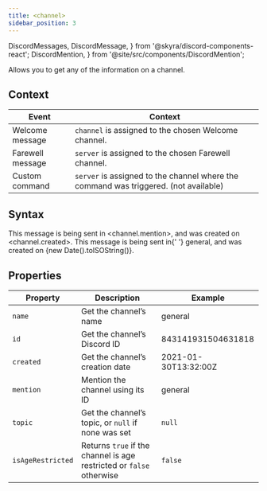 ```yaml
---
title: <channel>
sidebar_position: 3
---
```


  DiscordMessages,
  DiscordMessage,
} from '@skyra/discord-components-react';
  DiscordMention,
} from '@site/src/components/DiscordMention';

Allows you to get any of the information on a channel.

## Context

| Event            | Context                                                                              |
| ---------------- | ------------------------------------------------------------------------------------ |
| Welcome message  | `channel` is assigned to the chosen Welcome channel.                                 |
| Farewell message | `server` is assigned to the chosen Farewell channel.                                 |
| Custom command   | `server` is assigned to the channel where the command was triggered. (not available) |

## Syntax

<Tabs groupId='io'>
  <TabItem value='input' label='Input'>
    <CodeBlock>
      This message is being sent in &lt;channel.mention&gt;, and was created on
      &lt;channel.created&gt;.
    </CodeBlock>
  </TabItem>
  <TabItem value='output' label='Output'>
    <DiscordMessages>
      <DiscordMessage {...profiles.crbt}>
        This message is being sent in{' '}
        <DiscordMention type='channel'>general</DiscordMention>, and was created
        on {new Date().toISOString()}.
      </DiscordMessage>
    </DiscordMessages>
  </TabItem>
</Tabs>

## Properties

| Property          | Description                                                          | Example                                                 |
| ----------------- | -------------------------------------------------------------------- | ------------------------------------------------------- |
| `name`            | Get the channel’s name                                               | general                                                 |
| `id`              | Get the channel’s Discord ID                                         | 843141931504631818                                      |
| `created`         | Get the channel’s creation date                                      | 2021-01-30T13:32:00Z                                    |
| `mention`         | Mention the channel using its ID                                     | <DiscordMention type='channel'>general</DiscordMention> |
| `topic`           | Get the channel’s topic, or `null` if none was set                   | `null`                                                  |
| `isAgeRestricted` | Returns `true` if the channel is age restricted or `false` otherwise | `false`                                                 |
